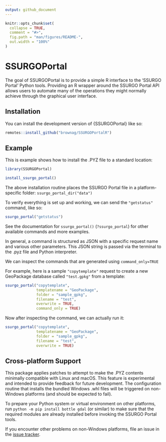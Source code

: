 ```yaml
---
output: github_document
---
```


<!-- README.md is generated from README.Rmd. Please edit that file -->

```r
knitr::opts_chunk$set(
  collapse = TRUE,
  comment = "#>",
  fig.path = "man/figures/README-",
  out.width = "100%"
)
```

# SSURGOPortal

<!-- badges: start -->
<!-- badges: end -->

The goal of SSURGOPortal is to provide a simple R interface to the 'SSURGO Portal' Python tools. Providing an R wrapper around the SSURGO Portal API allows users to automate many of the operations they might normally achieve through the graphical user interface.

## Installation

You can install the development version of {SSURGOPortal} like so:

``` r
remotes::install_github("brownag/SSURGOPortalR")
```

## Example

This is example shows how to install the .PYZ file to a standard location:

```r
library(SSURGOPortal)
```

```r
install_ssurgo_portal()
```

The above installation routine places the SSURGO Portal file in a platform-specific folder: `ssurgo_portal_dir("data")`

To verify everything is set up and working, we can send the `"getstatus"` command, like so: 

```r
ssurgo_portal("getstatus")
```

See the documentation for `ssurgo_portal()` (`?ssurgo_portal`) for other available commands and more examples.

In general, a command is structured as JSON with a specific request name and various other parameters. This JSON string is passed via the terminal to the .pyz file and Python interpreter. 

We can inspect the commands that are generated using `command_only=TRUE`

For example, here is a sample `"copytemplate"` request to create a new GeoPackage database called `"test.gpkg"` from a template:

```r
ssurgo_portal("copytemplate", 
              templatename = "GeoPackage", 
              folder = "sample_gpkg", 
              filename = "test", 
              overwrite = TRUE, 
              command_only = TRUE)
```

Now after inspecting the command, we can actually run it:

```r
ssurgo_portal("copytemplate", 
              templatename = "GeoPackage", 
              folder = "sample_gpkg", 
              filename = "test", 
              overwrite = TRUE)
```

## Cross-platform Support

This package applies patches to attempt to make the .PYZ contents minimally compatible with Linux and macOS. This feature is experimental and intended to provide feedback for future development. The configuration routine that installs the bundled Windows .whl files will be triggered on non-Windows platforms (and should be expected to fail). 

To prepare your Python system or virtual environment on other platforms, run `python -m pip install bottle gdal` (or similar) to make sure that the required modules are already installed before invoking the SSURGO Portal tools.

If you encounter other problems on non-Windows platforms, file an issue in the [issue tracker](https://github.com/brownag/SSSURGOPortalR/issues).
